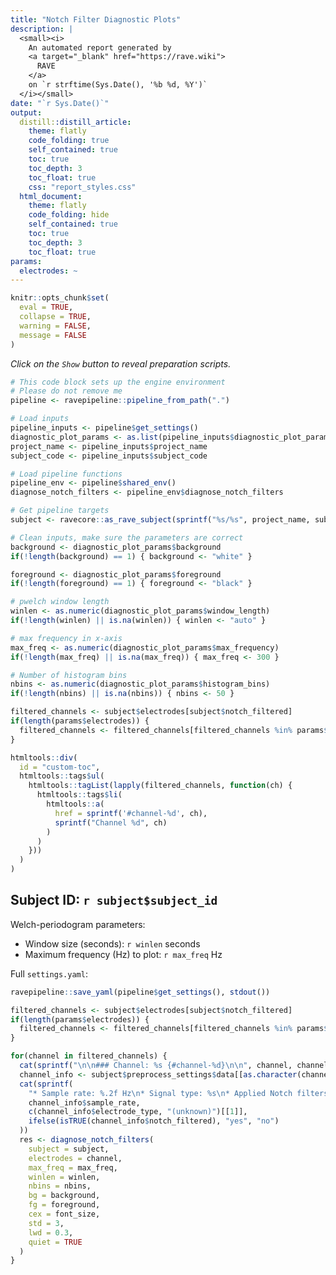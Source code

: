 ```yaml
---
title: "Notch Filter Diagnostic Plots"
description: | 
  <small><i>
    An automated report generated by 
    <a target="_blank" href="https://rave.wiki">
      RAVE
    </a>
    on `r strftime(Sys.Date(), '%b %d, %Y')`
  </i></small>
date: "`r Sys.Date()`"
output: 
  distill::distill_article:
    theme: flatly
    code_folding: true
    self_contained: true
    toc: true
    toc_depth: 3
    toc_float: true
    css: "report_styles.css"
  html_document:
    theme: flatly
    code_folding: hide
    self_contained: true
    toc: true
    toc_depth: 3
    toc_float: true
params:
  electrodes: ~
---
```


```r
knitr::opts_chunk$set(
  eval = TRUE,
  collapse = TRUE,
  warning = FALSE,
  message = FALSE
)
```

*Click on the `Show` button to reveal preparation scripts.*

```r
# This code block sets up the engine environment
# Please do not remove me
pipeline <- ravepipeline::pipeline_from_path(".")

# Load inputs
pipeline_inputs <- pipeline$get_settings()
diagnostic_plot_params <- as.list(pipeline_inputs$diagnostic_plot_params)
project_name <- pipeline_inputs$project_name
subject_code <- pipeline_inputs$subject_code

# Load pipeline functions
pipeline_env <- pipeline$shared_env()
diagnose_notch_filters <- pipeline_env$diagnose_notch_filters

# Get pipeline targets
subject <- ravecore::as_rave_subject(sprintf("%s/%s", project_name, subject_code))

# Clean inputs, make sure the parameters are correct
background <- diagnostic_plot_params$background
if(!length(background) == 1) { background <- "white" }

foreground <- diagnostic_plot_params$foreground
if(!length(foreground) == 1) { foreground <- "black" }

# pwelch window length
winlen <- as.numeric(diagnostic_plot_params$window_length)
if(!length(winlen) || is.na(winlen)) { winlen <- "auto" }

# max frequency in x-axis
max_freq <- as.numeric(diagnostic_plot_params$max_frequency)
if(!length(max_freq) || is.na(max_freq)) { max_freq <- 300 }

# Number of histogram bins
nbins <- as.numeric(diagnostic_plot_params$histogram_bins)
if(!length(nbins) || is.na(nbins)) { nbins <- 50 }

filtered_channels <- subject$electrodes[subject$notch_filtered]
if(length(params$electrodes)) {
  filtered_channels <- filtered_channels[filtered_channels %in% params$electrodes]
}

```

::: {.hidden}

```r
htmltools::div(
  id = "custom-toc",
  htmltools::tags$ul(
    htmltools::tagList(lapply(filtered_channels, function(ch) {
      htmltools::tags$li(
        htmltools::a(
          href = sprintf('#channel-%d', ch),
          sprintf("Channel %d", ch)
        )
      )
    }))
  )
)
```

:::

## Subject ID: ``r subject$subject_id``



Welch-periodogram parameters:

* Window size (seconds): `r winlen` seconds
* Maximum frequency (Hz) to plot: `r max_freq` Hz

Full `settings.yaml`:

```r
ravepipeline::save_yaml(pipeline$get_settings(), stdout())
```

```r
filtered_channels <- subject$electrodes[subject$notch_filtered]
if(length(params$electrodes)) {
  filtered_channels <- filtered_channels[filtered_channels %in% params$electrodes]
}

for(channel in filtered_channels) {
  cat(sprintf("\n\n### Channel: %s {#channel-%d}\n\n", channel, channel))
  channel_info <- subject$preprocess_settings$data[[as.character(channel)]]
  cat(sprintf(
    "* Sample rate: %.2f Hz\n* Signal type: %s\n* Applied Notch filters: %s\n\n",
    channel_info$sample_rate,
    c(channel_info$electrode_type, "(unknown)")[[1]],
    ifelse(isTRUE(channel_info$notch_filtered), "yes", "no")
  ))
  res <- diagnose_notch_filters(
    subject = subject,
    electrodes = channel,
    max_freq = max_freq,
    winlen = winlen,
    nbins = nbins,
    bg = background,
    fg = foreground,
    cex = font_size,
    std = 3,
    lwd = 0.3,
    quiet = TRUE
  )
}
```

<script>
document.addEventListener("DOMContentLoaded", function () {
  let count = 0;
  const insert_custom_toc = () => {
    const custom_toc = document.getElementById("custom-toc");
    const toc = document.querySelector("d-article.d-article-with-toc #TOC");
    if(!custom_toc) { return; }
    if(toc) {
      toc.appendChild(custom_toc);
      return;
    }
    if(count > 10) { return; }
    count++;
    console.log(toc);
    setTimeout(insert_custom_toc, 500);
  };
  insert_custom_toc();
});
</script>
